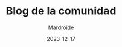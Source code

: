 ---
title: 'Blog de la comunidad'
author: 'Mardroide'
date: 2023-12-17
githubUsername: 'ematipico'
description: 'Bienvenidos al blog de la comunidad.'
---